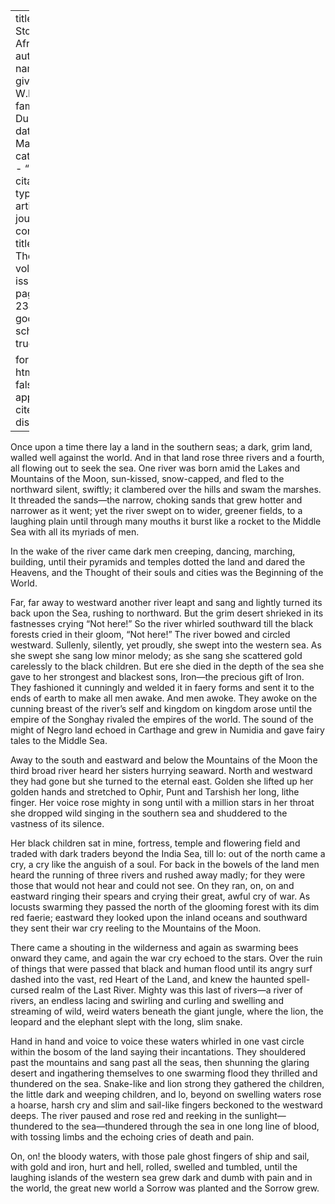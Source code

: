 
---
title: 'The Story of Africa'
author:
  - name:
      given: W.E.B.
      family: Du Bois
date: Mar. 1914
categories: 
  - ""
citation: 
  type: article-journal
  container-title: The Crisis
  volume: 8
  issue: 5
  page: 234-235
google-scholar: true

format:
  html:
    toc: false
    appendix-cite-as: display
---



Once upon a time there lay a land in the southern seas; a dark, grim land, walled well against the world. And in that land rose three rivers and a fourth, all flowing out to seek the sea. One river was born amid the Lakes and Mountains of the Moon, sun-kissed, snow-capped, and fled to the northward silent, swiftly; it clambered over the hills and swam the marshes. It threaded the sands---the narrow, choking sands that grew hotter and narrower as it went; yet the river swept on to wider, greener fields, to a laughing plain until through many mouths it burst like a rocket to the Middle Sea with all its myriads of men.

In the wake of the river came dark men creeping, dancing, marching, building, until their pyramids and temples dotted the land and dared the Heavens, and the Thought of their souls and cities was the Beginning of the World.

Far, far away to westward another river leapt and sang and lightly turned its back upon the Sea, rushing to northward. But the grim desert shrieked in its fastnesses crying "Not here!" So the river whirled southward till the black forests cried in their gloom, "Not here!" The river bowed and circled westward. Sullenly, silently, yet proudly, she swept into the western sea. As she swept she sang low minor melody; as she sang she scattered gold carelessly to the black children. But ere she died in the depth of the sea she gave to her strongest and blackest sons, Iron---the precious gift of Iron. They fashioned it cunningly and welded it in faery forms and sent it to the ends of earth to make all men awake. And men awoke. They awoke on the cunning breast of the river's self and kingdom on kingdom arose until the empire of the Songhay rivaled the empires of the world. The sound of the might of Negro land echoed in Carthage and grew in Numidia and gave fairy tales to the Middle Sea.

Away to the south and eastward and below the Mountains of the Moon the third broad river heard her sisters hurrying seaward. North and westward they had gone but she turned to the eternal east. Golden she lifted up her golden hands and stretched to Ophir, Punt and Tarshish her long, lithe finger. Her voice rose mighty in song until with a million stars in her throat she dropped wild singing in the southern sea and shuddered to the vastness of its silence.

Her black children sat in mine, fortress, temple and flowering field and traded with dark traders beyond the India Sea, till lo: out of the north came a cry, a cry like the anguish of a soul. For back in the bowels of the land men heard the running of three rivers and rushed away madly; for they were those that would not hear and could not see. On they ran, on, on and eastward ringing their spears and crying their great, awful cry of war. As locusts swarming they passed the north of the glooming forest with its dim red faerie; eastward they looked upon the inland oceans and southward they sent their war cry reeling to the Mountains of the Moon.

There came a shouting in the wilderness and again as swarming bees onward they came, and again the war cry echoed to the stars. Over the ruin of things that were passed that black and human flood until its angry surf dashed into the vast, red Heart of the Land, and knew the haunted spell-cursed realm of the Last River. Mighty was this last of rivers---a river of rivers, an endless lacing and swirling and curling and swelling and streaming of wild, weird waters beneath the giant jungle, where the lion, the leopard and the elephant slept with the long, slim snake.

Hand in hand and voice to voice these waters whirled in one vast circle within the bosom of the land saying their incantations. They shouldered past the mountains and sang past all the seas, then shunning the glaring desert and ingathering themselves to one swarming flood they thrilled and thundered on the sea. Snake-like and lion strong they gathered the children, the little dark and weeping children, and lo, beyond on swelling waters rose a hoarse, harsh cry and slim and sail-like fingers beckoned to the westward deeps. The river paused and rose red and reeking in the sunlight---thundered to the sea---thundered through the sea in one long line of blood, with tossing limbs and the echoing cries of death and pain.

On, on! the bloody waters, with those pale ghost fingers of ship and sail, with gold and iron, hurt and hell, rolled, swelled and tumbled, until the laughing islands of the western sea grew dark and dumb with pain and in the world, the great new world a Sorrow was planted and the Sorrow grew.

